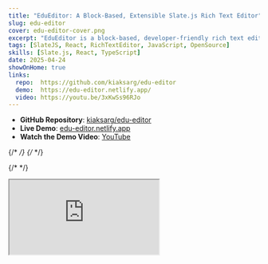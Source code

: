 ```yaml
---
title: "EduEditor: A Block-Based, Extensible Slate.js Rich Text Editor"
slug: edu-editor
cover: edu-editor-cover.png
excerpt: "EduEditor is a block-based, developer-friendly rich text editor built on Slate.js. Designed for maximum extensibility, it lets you define, compose, and customize content blocks with ease."
tags: [SlateJS, React, RichTextEditor, JavaScript, OpenSource]
skills: [Slate.js, React, TypeScript]
date: 2025-04-24
showOnHome: true
links:
  repo:  https://github.com/kiaksarg/edu-editor
  demo:  https://edu-editor.netlify.app/
  video: https://youtu.be/3xKwSs96RJo
---
```


  <div className="max-w-5xl mx-auto space-y-8 py-12">

  - <Github className="inline-block w-5 h-5 mr-2 align-text-bottom text-gray-600 dark:text-gray-300" /> **GitHub Repository**: [kiaksarg/edu-editor](https://github.com/kiaksarg/edu-editor)
  - <Globe className="inline-block w-5 h-5 mr-2 align-text-bottom text-gray-600 dark:text-gray-300" /> **Live Demo**: [edu-editor.netlify.app](https://edu-editor.netlify.app/)
  - <Youtube className="inline-block w-5 h-5 mr-2 align-text-bottom text-gray-600 dark:text-gray-300" /> **Watch the Demo Video**: [YouTube](https://youtu.be/3xKwSs96RJo)


  {/* <!-- Cover Image --> */}
  {/* <ZoomImage  src="/edu-editor-cover.png"
        alt="EduEditor Cover"
        fill="true"
        /> */}

  {/* <!-- YouTube Demo --> */}
  <div className="space-y-0.5">

  </div>

  <div className="relative pt-[56.25%]">
    <iframe
      className="absolute top-0 left-0 w-full h-full rounded-2xl shadow-lg"
      src="https://www.youtube.com/embed/3xKwSs96RJo"
      title="EduEditor Demo"
      allow="accelerometer; autoplay; clipboard-write; encrypted-media; gyroscope; picture-in-picture"
      allowFullScreen
    />
  </div>

  {/* <!-- Introduction --> */}

  EduEditor is a block-based, developer-friendly rich text editor built on Slate.js. Designed for extensibility,
  it lets you define, compose, and customize content blocks with ease.




  ### 🔧 Basic Features
  - **Blocks**: Define your own block types
  - **Slash Command**: Insert nodes and formatting with `/`-triggered menus
  - **Headings**: Heading blocks
  - **Lists**: Ordered, unordered
  - **Quote**: Quote blocks

  <hr className="mt-8" />

  ### 🚧 Roadmap
  The following features are **not yet implemented** in EduEditor:
  <div className="space-y-2">
    <label className="flex items-center space-x-2">
      <input type="checkbox" disabled />
      <span>Nested lists</span>
    </label>
    <label className="flex items-center space-x-2">
      <input type="checkbox" disabled />
      <span>Table support</span>
    </label>
    <label className="flex items-center space-x-2">
      <input type="checkbox" disabled />
      <span>Image block (with captions & resizing)</span>
    </label>
    <label className="flex items-center space-x-2">
      <input type="checkbox" disabled />
      <span>Video & embed blocks (YouTube, Vimeo, etc.)</span>
    </label>
    <label className="flex items-center space-x-2">
      <input type="checkbox" disabled />
      <span>Copy/paste style preservation (Word, Google Docs)</span>
    </label>
    <label className="flex items-center space-x-2">
      <input type="checkbox" disabled />
      <span>Code blocks with syntax highlighting</span>
    </label>
    <label className="flex items-center space-x-2">
      <input type="checkbox" disabled />
      <span>Math/LaTeX equation blocks</span>
    </label>
    <label className="flex items-center space-x-2">
      <input type="checkbox" disabled />
      <span>Collaborative real-time editing</span>
    </label>
    <label className="flex items-center space-x-2">
      <input type="checkbox" disabled />
      <span>Drag-and-drop file uploads</span>
    </label>
    <label className="flex items-center space-x-2">
      <input type="checkbox" disabled />
      <span>Accessibility improvements</span>
    </label>
    <label className="flex items-center space-x-2">
      <input type="checkbox" disabled />
      <span>Export to PDF / HTML</span>
    </label>
  </div>


  </div>
